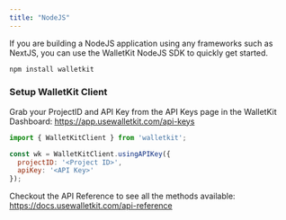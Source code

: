 ```yaml
---
title: "NodeJS"
---
```


If you are building a NodeJS application using any frameworks such as NextJS, you can use the WalletKit NodeJS SDK to
quickly get started.

```bash Shell
npm install walletkit
```

### Setup WalletKit Client

Grab your ProjectID and API Key from the API Keys page in the WalletKit Dashboard: https://app.usewalletkit.com/api-keys

```javascript Node
import { WalletKitClient } from 'walletkit';

const wk = WalletKitClient.usingAPIKey({
  projectID: '<Project ID>',
  apiKey: '<API Key>'
});
```

Checkout the API Reference to see all the methods available: https://docs.usewalletkit.com/api-reference